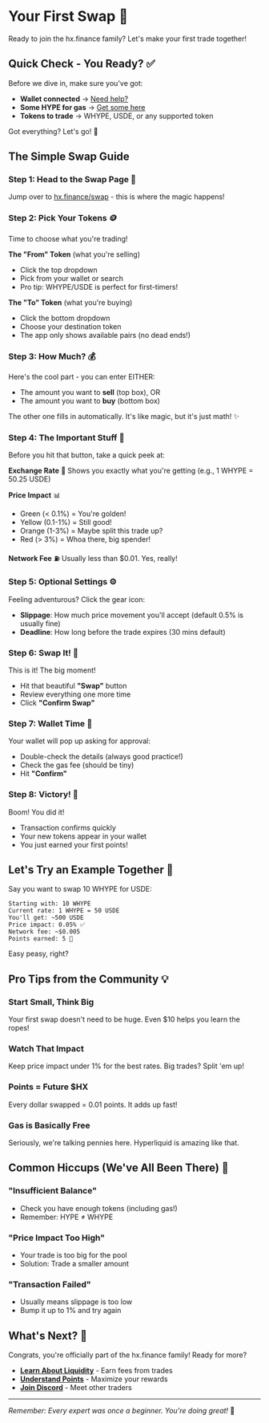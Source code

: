 # Your First Swap 🎉

Ready to join the hx.finance family? Let's make your first trade together!

## Quick Check - You Ready? ✅

Before we dive in, make sure you've got:
- **Wallet connected** → [Need help?](/getting-started/connect-wallet)
- **Some HYPE for gas** → [Get some here](/getting-started/get-hype)
- **Tokens to trade** → WHYPE, USDE, or any supported token

Got everything? Let's go! 🚀

## The Simple Swap Guide

### Step 1: Head to the Swap Page 🔄

Jump over to [hx.finance/swap](https://hx.finance/swap) - this is where the magic happens!

### Step 2: Pick Your Tokens 🪙

Time to choose what you're trading!

**The "From" Token** (what you're selling)
- Click the top dropdown
- Pick from your wallet or search
- Pro tip: WHYPE/USDE is perfect for first-timers!

**The "To" Token** (what you're buying)
- Click the bottom dropdown  
- Choose your destination token
- The app only shows available pairs (no dead ends!)

### Step 3: How Much? 💰

Here's the cool part - you can enter EITHER:
- The amount you want to **sell** (top box), OR
- The amount you want to **buy** (bottom box)

The other one fills in automatically. It's like magic, but it's just math! ✨

### Step 4: The Important Stuff 👀

Before you hit that button, take a quick peek at:

**Exchange Rate** 💱
Shows you exactly what you're getting (e.g., 1 WHYPE = 50.25 USDE)

**Price Impact** 📊
- Green (< 0.1%) = You're golden! 
- Yellow (0.1-1%) = Still good!
- Orange (1-3%) = Maybe split this trade up?
- Red (> 3%) = Whoa there, big spender!

**Network Fee** ⛽
Usually less than $0.01. Yes, really!

### Step 5: Optional Settings ⚙️

Feeling adventurous? Click the gear icon:
- **Slippage**: How much price movement you'll accept (default 0.5% is usually fine)
- **Deadline**: How long before the trade expires (30 mins default)

### Step 6: Swap It! 🎯

This is it! The big moment!
- Hit that beautiful **"Swap"** button
- Review everything one more time
- Click **"Confirm Swap"**

### Step 7: Wallet Time 📱

Your wallet will pop up asking for approval:
- Double-check the details (always good practice!)
- Check the gas fee (should be tiny)
- Hit **"Confirm"**

### Step 8: Victory! 🎊

Boom! You did it! 
- Transaction confirms quickly
- Your new tokens appear in your wallet
- You just earned your first points!

## Let's Try an Example Together 🤝

Say you want to swap 10 WHYPE for USDE:

```
Starting with: 10 WHYPE
Current rate: 1 WHYPE = 50 USDE
You'll get: ~500 USDE
Price impact: 0.05% ✅
Network fee: ~$0.005
Points earned: 5 🎉
```

Easy peasy, right?

## Pro Tips from the Community 💡

### Start Small, Think Big
Your first swap doesn't need to be huge. Even $10 helps you learn the ropes!

### Watch That Impact
Keep price impact under 1% for the best rates. Big trades? Split 'em up!

### Points = Future $HX
Every dollar swapped = 0.01 points. It adds up fast!

### Gas is Basically Free
Seriously, we're talking pennies here. Hyperliquid is amazing like that.

## Common Hiccups (We've All Been There) 🤷

### "Insufficient Balance"
- Check you have enough tokens (including gas!)
- Remember: HYPE ≠ WHYPE

### "Price Impact Too High" 
- Your trade is too big for the pool
- Solution: Trade a smaller amount

### "Transaction Failed"
- Usually means slippage is too low
- Bump it up to 1% and try again

## What's Next? 🌟

Congrats, you're officially part of the hx.finance family! Ready for more?

- **[Learn About Liquidity](/liquidity/becoming-lp)** - Earn fees from trades
- **[Understand Points](/points-rewards/how-points-work)** - Maximize your rewards
- **[Join Discord](https://discord.gg/hxfinance)** - Meet other traders

---

*Remember: Every expert was once a beginner. You're doing great!* 💜